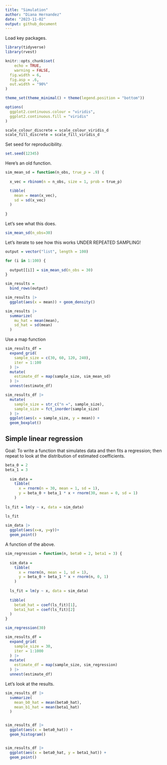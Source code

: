 ```yaml
---
title: "Simulation"
author: "Diana Hernandez"
date: "2023-11-02"
output: github_document
---
```


Load key packages.

```r
library(tidyverse)
library(rvest)

knitr::opts_chunk$set(
	echo = TRUE,
	warning = FALSE,
  fig.width = 6,
  fig.asp = .6,
  out.width = "90%"
)

theme_set(theme_minimal() + theme(legend.position = "bottom"))

options(
  ggplot2.continuous.colour = "viridis",
  ggplot2.continuous.fill = "viridis"
)

scale_colour_discrete = scale_colour_viridis_d
scale_fill_discrete = scale_fill_viridis_d
```

Set seed for reproducibility.

```r
set.seed(12345)
```

Here's an old function.

```r
sim_mean_sd = function(n_obs, true_p = .9) {
  
  x_vec = rbinom(n = n_obs, size = 1, prob = true_p)

  tibble(
    mean = mean(x_vec),
    sd = sd(x_vec)
  )
  
}
```

Let's see what this does.

```r
sim_mean_sd(n_obs=30)
```

Let's iterate to see how this works UNDER REPEATED SAMPLING!

```r
output = vector("list", length = 100)

for (i in 1:100) {
  
  output[[i]] = sim_mean_sd(n_obs = 30)
}

sim_results = 
  bind_rows(output)

sim_results |>
  ggplot(aes(x = mean)) + geom_density()

sim_results |>
  summarize(
    mu_hat = mean(mean),
    sd_hat = sd(mean)
  )
```

Use a map function

```r
sim_results_df = 
  expand_grid(
    sample_size = c(30, 60, 120, 240),
    iter = 1:100
  ) |> 
  mutate(
    estimate_df = map(sample_size, sim_mean_sd)
  ) |> 
  unnest(estimate_df)

sim_results_df |>
  mutate(
    sample_size = str_c("n =", sample_size),
    sample_size = fct_inorder(sample_size)
  ) |>
  ggplot(aes(x = sample_size, y = mean)) +
  geom_boxplot()
```

## Simple linear regression

Goal: To write a function that simulates data and then fits a regression; then repeat to look at the distribution of estimated coefficients.

```r
beta_0 = 2
beta_1 = 3
  
  sim_data = 
    tibble(
      x = rnorm(n = 30, mean = 1, sd = 1),
      y = beta_0 + beta_1 * x + rnorm(30, mean = 0, sd = 1)
    )
  
ls_fit = lm(y ~ x, data = sim_data)

ls_fit
  
sim_data |>
  ggplot(aes(x=x, y=y))+
  geom_point()

```

A function of the above. 

```r
sim_regression = function(n, beta0 = 2, beta1 = 3) {
  
  sim_data = 
    tibble(
      x = rnorm(n, mean = 1, sd = 1),
      y = beta_0 + beta_1 * x + rnorm(n, 0, 1)
    )
  
  ls_fit = lm(y ~ x, data = sim_data)
  
  tibble(
    beta0_hat = coef(ls_fit)[1],
    beta1_hat = coef(ls_fit)[2]
  )
}

sim_regression(30)
```

```r
sim_results_df = 
  expand_grid(
    sample_size = 30,
    iter = 1:1000
  ) |> 
  mutate(
    estimate_df = map(sample_size, sim_regression)
  ) |> 
  unnest(estimate_df)
```


Let's look at the results.

```r
sim_results_df |>
  summarize(
    mean_b0_hat = mean(beta0_hat),
    mean_b1_hat = mean(beta1_hat)
  )


sim_results_df |>
  ggplot(aes(x = beta0_hat)) +
  geom_histogram()


sim_results_df |>
  ggplot(aes(x = beta0_hat, y = beta1_hat)) +
  geom_point()
```

